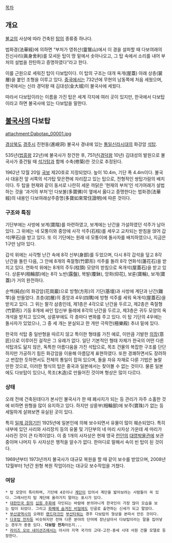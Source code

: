 [[목차]]
== 개요 ==
[[불교]]의 사상에 따라 건축된 [[탑]]의 종류중 하나다.

법화경(法華經)에 의하면 “부처가 영취산(靈鷲山)에서 이 경을 설파할 때 다보여래의 진신사리(眞身舍利)를 모셔둔 탑이 땅 밑에서 솟아나오고, 그 탑 속에서 소리를 내어 부처의 설법을 찬탄하고 증명하였다”라고 한다. 

이를 근원으로 세워진 탑이 다보탑이다. 이 탑의 구조는 대개 옥개(屋蓋) 아래 상층(裳層)을 붙인 조형을 이루고 있다. [[중국]]에서는 732년에 무현의 남동쪽에 처음 세웠으며, 한국에서는 신라 경덕왕 때 김대성(金大城)이 불국사에 세웠다.

따라서 다보탑이라는 이름을 가진 탑은 세계 각지에 여러 곳이 있지만, 한국에서 다보탑이라고 하면 불국사에 있는 다보탑을 말한다.

== [[불국사]]의 다보탑 ==
attachment:Dabotap_00001.jpg

[[경상북도]] [[경주]]시 진현동(進峴洞) 불국사 경내에 있는 [[통일신라]]시대의 화강암 [[석탑]].

535년([[법흥왕]] 22년)에 불국사가 창건한 후, 751년([[경덕왕]] 10년) 김대성의 발원으로 불국사가 중건될 때 [[석가탑]]과 함께 수축(修築)한 것으로 추정된다.

1962년 12월 20일 [[국보]] 제20호로 지정되었다. 높이 10.4m, 기단 폭 4.4m이다. 불국사 대웅전 앞 서쪽의 석가탑 맞은편에 자리잡고 있는 탑으로, 전형적인 쌍탑가람의 배치이다. 두 탑을 현재와 같이 동서로 나란히 세운 까닭은 '현재의 부처'인 석가여래가 설법하는 것을 '과거의 부처'인 다보불(多寶佛)이 옆에서 옳다고 증명한다는 법화경(法華經)의 내용인 다보여래상주증명(多寶如來常住證明)에 따른 것이다.

=== 구조와 특징 ===
기단부에는 사방에 보계(寶階)를 마련하였고, 보계에는 난간을 가설하였던 석주가 남아 있다. 그 위에는 네 모퉁이와 중앙에 사각 석주(石柱)를 세우고 교차되는 받침을 얹어 갑석(甲石)을 받고 있다. 또 이 기단에는 원래 네 모퉁이에 돌사자를 배치하였으나, 지금은 1구만 남아 있다. 

갑석 위에는 사각형 난간 속에 8각 신부(身部)를 두었으며, 다시 8각 갑석을 덮고 8각 난간을 돌린 다음, 그 안에 8개의 죽절형(竹節形) 석주를 돌려 8각 연화석(蓮花石)을 받치고 있다. 연화석 위에는 8개의 주두(柱頭) 모양의 받침으로 옥개석(屋蓋石)을 받고 있다. 상륜부(相輪部)에는 8각 노반(露盤), 복발(覆鉢), 앙화(仰花), 보륜(寶輪), 보개(寶蓋)가 거의 완전하다.

순백(純白)의 화강암(花崗巖)으로 방형(方形)의 기단(基壇)과 사방에 계단과 난간(難竿)을 만들었다. 초층(初層)의 중앙과 4우(四隅)에 방형 석주를 세워 옥개석(屋蓋石)을 받치고 있다. 그 위는 팔각 삼층인데, 제1층은 4각으로 난간을 두르고, 제2층은 죽절형(竹節形) 기둥 8개에 싸인 탑신부 둘레에 8각의 난간을 두르고, 제3층은 귀두 모양의 옥개석을 받치고 있으며, 상륜부에도 각 층마다 변화를 주고 있다. 이 탑 기단의 4우에는 돌사자가 있었으나, 그 중 세 개는 분실되고 한 개만 극락전(極樂殿) 추녀 밑에 있다.

한국의 석탑 중 일반형을 따르지 않고 특이한 형태를 가진 예로, 이만큼 기발한 [[의장]](意匠)으로 이루어진 걸작은 그 유례가 없다. 일단 기본적인 형태 자체가 한국의 어떤 다른 석탑과도 닮지 않은, 독특한 아름다움을 가진 석탑으로, 목조 건물의 복잡한 구조를 단단하지만 가공하기 힘든 화강암을 이용해 아름답게 표현하였다. 또한 경쾌하면서도 장려하고 번잡한 듯하면서도 전체의 통일이 잡혀 있으며, 돌을 자유 자재로 다룬 기법은 놀랄 만한 것으로, 이러한 형식의 탑은 중국과 일본에서는 찾아볼 수 없는 것이다. 물론 일본에도 다보탑이 있으나, 목조(木造)로 만들어진 것이며 형상은 많이 다르다. 

=== 상태 ===
오래 전에 건축된데다가 본사인 불국사가 한 때 폐사지가 되는 등 관리가 자주 소홀한 것에 비하면 원형을 많이 유지하고 있다. 하지만 상륜부(相輪部)에 보주(寶珠)가 없는 등 세밀하게 살펴보면 유실된 곳이 있다.

특히 [[일제 강점기]]인 1925년에 일본인에 의해 보수되면서 유물이 많이 훼손되었다. 특히 내부에 있던 사리와 사리장치 등의 유물 및 기단부의 네 마리 사자상 가운데 세 마리가 사라진 것이 큰 타격이었다. 이 중 1개의 사자상은 현재 영국 [[런던]]의 [[대영박물관]]에 보관 중이며 나머지 두 사자상은 행적을 알수가 없다. 한마디로 말해서 속이 빈 탑이 된 것이다.

1969년부터 1973년까지 불국사가 대규모 복원을 할 때 같이 보수를 받았으며, 2008년 12월부터 1년간 원형 복원 작업이라는 대규모 보수작업을 거쳤다.

=== 여담 ===
 * 탑 모양이 특이하며, 기단에 4곳이나 [[계단]]이 있어서 계단을 밟아보려는 사람들이 꼭 있다. 그래서인지 탑 계단에 올라가지 말라는 표시가 있다.
 * [[대한민국 원]]의 [[십원 주화]]에 각인되는 바람에 본의아니게 한국인이 가장 많이 모습을 보는 탑이 되었다. 그리고 [[화폐에 숨겨진 비밀]]에도 단골로 출연하는 신세가 되고 말았다.
 * [[부산광역시]]의 오래된 [[랜드마크]]인 [[부산타워]]는 경주 다보탑의 형상을 본따서 만든 것이다.
 * [[다포탑 전차]]등 비슷하지만 전혀 다른 분야의 단어에 장난삼아서 다보탑이라는 말을 집어넣는 경우가 종종 있다. '''다보탑 전차'''라든지...
 * [[라이즈 오브 네이션즈]]에서는 아시아 지역 국가의 고대-고전-중세 시대 사원 건물 모델로 등장한다.
